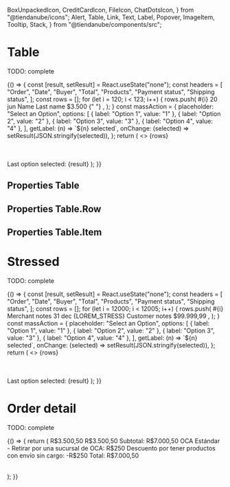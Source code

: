   BoxUnpackedIcon,
  CreditCardIcon,
  FileIcon,
  ChatDotsIcon,
} from "@tiendanube/icons";
  Alert,
  Table,
  Link,
  Text,
  Label,
  Popover,
  ImageItem,
  Tooltip,
  Stack,
} from "@tiendanube/components/src";



<Meta title="Components/Table" component={Table} />

# Table

TODO: complete

<Preview>
  <Story name="default" decorators={[withKnobs, withA11y]}>
    {() => {
      const [result, setResult] = React.useState("none");
      const headers = [
        "Order",
        "Date",
        "Buyer",
        "Total",
        "Products",
        "Payment status",
        "Shipping status",
      ];
      const rows = [];
      for (let i = 120; i < 123; i++) {
        rows.push(
          <Table.Row key={i} grayed={boolean("grayed rows", false)}>
            <Table.Item rowTitle width={60}>
              <Link
                key="1"
                href="https://www.tiendanube.com/"
                target="_self"
                appearance="primary"
              >
                #{i}
              </Link>
            </Table.Item>
            <Table.Item alignRight width={40}>
              <Text key="2">20 jun</Text>
            </Table.Item>
            <Table.Item width={60} trimText>
              <Text key="3">Name Last name</Text>
            </Table.Item>
            <Table.Item width={40} alignRight>
              <Text key="4">$3.500</Text>
            </Table.Item>
            <Table.Item width={100}>
              {" "}
              <Popover
                key="5"
                name={i}
                label="6 products"
                title={`Order #${i}`}
              >
                <ImageItem
                  thumbnail="https://images.unsplash.com/photo-1525966222134-fcfa99b8ae77?ixlib=rb-1.2.1&ixid=eyJhcHBfaWQiOjEyMDd9&auto=format&fit=crop&w=943&q=80"
                  link="Product"
                  linkTo="https://www.tiendanube.com/"
                  subtitle="Variant"
                  description="1 x $3.500"
                />
                <ImageItem
                  thumbnail="https://images.unsplash.com/photo-1525966222134-fcfa99b8ae77?ixlib=rb-1.2.1&ixid=eyJhcHBfaWQiOjEyMDd9&auto=format&fit=crop&w=943&q=80"
                  link="Product"
                  linkTo="https://www.tiendanube.com/"
                  subtitle="Variant"
                  description="2 x $3.500"
                />
                <ImageItem
                  thumbnail="https://images.unsplash.com/photo-1525966222134-fcfa99b8ae77?ixlib=rb-1.2.1&ixid=eyJhcHBfaWQiOjEyMDd9&auto=format&fit=crop&w=943&q=80"
                  link="Product"
                  linkTo="https://www.tiendanube.com/"
                  subtitle="Variant"
                  description="3 x $3.500"
                />
              </Popover>
            </Table.Item>
            <Table.Item width="auto" extraPadding>
              <Label
                id="payment-status"
                icon={CreditCardIcon}
                label="Awaiting payment"
                appearance="warning"
              />
            </Table.Item>
            <Table.Item width="auto" extraPadding>
              <Label
                id="shipping-status"
                icon={BoxUnpackedIcon}
                label="Unpacked"
                appearance="secondary"
              />
            </Table.Item>
          </Table.Row>,
        );
      }
      const massAction = {
        placeholder: "Select an Option",
        options: [
          { label: "Option 1", value: "1" },
          { label: "Option 2", value: "2" },
          { label: "Option 3", value: "3" },
          { label: "Option 4", value: "4" },
        ],
        getLabel: (n) => `${n} selected`,
        onChange: (selected) => setResult(JSON.stringify(selected)),
      };
      return (
        <>
          <Table
            headers={boolean("headers", true) ? headers : null}
            massAction={boolean("massAction", true) ? massAction : null}
            ruled={boolean("ruled", true)}
            spacing={select("spacing", ["base", "tight"])}
          >
            {rows}
          </Table>
          <br />
          <Alert show>Last option selected: {result}</Alert>
        </>
      );
    }}
  </Story>
</Preview>

## Properties Table

<Props of={Table} />

## Properties Table.Row

<Props of={Table.Row.type} />

## Properties Table.Item

<Props of={Table.Item.type} />

# Stressed

TODO: complete

<Preview>
  <Story name="stressed" decorators={[withKnobs, withA11y]}>
    {() => {
      const [result, setResult] = React.useState("none");
      const headers = [
        "Order",
        "Date",
        "Buyer",
        "Total",
        "Products",
        "Payment status",
        "Shipping status",
      ];
      const rows = [];
      for (let i = 12000; i < 12005; i++) {
        rows.push(
          <Table.Row key={i}>
            <Table.Item width={60} rowTitle>
              <Stack spacing="tight">
                <Stack.Item>
                  <Link
                    key="1"
                    href="https://www.tiendanube.com/"
                    target="_self"
                    appearance="primary"
                  >
                    #{i}
                  </Link>
                </Stack.Item>
                <Stack.Item>
                  <Tooltip
                    name="merchant-notes"
                    labelIcon={FileIcon}
                    labelText="Merchant notes"
                  >
                    <Text>Merchant notes</Text>
                  </Tooltip>
                </Stack.Item>
              </Stack>
            </Table.Item>
            <Table.Item width={40} alignRight>
              <Text key="2">31 dec</Text>
            </Table.Item>
            <Table.Item width={60} trimText>
              <Stack spacing="tight" align="flex-start">
                <Stack.Item fill>
                  <Text key="3">{LOREM_STRESS}</Text>
                </Stack.Item>
                <Stack.Item>
                  <Tooltip
                    name="customer-notes"
                    labelIcon={ChatDotsIcon}
                    labelText="Customer notes"
                  >
                    <Text>Customer notes</Text>
                  </Tooltip>
                </Stack.Item>
              </Stack>
            </Table.Item>
            <Table.Item width={40} alignRight>
              <Text key="4">$99.999,99</Text>
            </Table.Item>
            <Table.Item width={100}>
              <Popover
                key="5"
                name={i}
                label="20 products"
                title={`Order #${i}`}
              >
                <ImageItem
                  thumbnail="https://images.unsplash.com/photo-1525966222134-fcfa99b8ae77?ixlib=rb-1.2.1&ixid=eyJhcHBfaWQiOjEyMDd9&auto=format&fit=crop&w=943&q=80"
                  link={LOREM_STRESS}
                  linkTo="https://www.tiendanube.com/"
                  subtitle={LOREM_STRESS}
                  description="1 x $3.500"
                />
                <ImageItem
                  thumbnail="https://images.unsplash.com/photo-1525966222134-fcfa99b8ae77?ixlib=rb-1.2.1&ixid=eyJhcHBfaWQiOjEyMDd9&auto=format&fit=crop&w=943&q=80"
                  link={LOREM_STRESS}
                  linkTo="https://www.tiendanube.com/"
                  subtitle={LOREM_STRESS}
                  description="2 x $3.500"
                />
                <ImageItem
                  thumbnail="https://images.unsplash.com/photo-1525966222134-fcfa99b8ae77?ixlib=rb-1.2.1&ixid=eyJhcHBfaWQiOjEyMDd9&auto=format&fit=crop&w=943&q=80"
                  link={LOREM_STRESS}
                  linkTo="https://www.tiendanube.com/"
                  subtitle={LOREM_STRESS}
                  description="3 x $3.500"
                />
              </Popover>
            </Table.Item>
            <Table.Item width="auto" extraPadding>
              <Label
                id="payment-status"
                icon={CreditCardIcon}
                label="Awaiting payment"
                appearance="warning"
              />
            </Table.Item>
            <Table.Item width="auto" extraPadding>
              <Label
                id="shipping-status"
                icon={BoxUnpackedIcon}
                label="Unpacked"
                appearance="secondary"
              />
            </Table.Item>
          </Table.Row>,
        );
      }
      const massAction = {
        placeholder: "Select an Option",
        options: [
          { label: "Option 1", value: "1" },
          { label: "Option 2", value: "2" },
          { label: "Option 3", value: "3" },
          { label: "Option 4", value: "4" },
        ],
        getLabel: (n) => `${n} selected`,
        onChange: (selected) => setResult(JSON.stringify(selected)),
      };
      return (
        <>
          <Table headers={headers} massAction={massAction}>
            {rows}
          </Table>
          <br />
          <Alert show>Last option selected: {result}</Alert>
        </>
      );
    }}
  </Story>
</Preview>

# Order detail

TODO: complete

<Preview>
  <Story name="order detail" decorators={[withKnobs, withA11y]}>
    {() => {
      return (
        <Table ruled={false} spacing="tight">
          <Table.Row>
            <Table.Item width={70}>
              <ImageItem
                thumbnail="https://images.unsplash.com/photo-1525966222134-fcfa99b8ae77?ixlib=rb-1.2.1&ixid=eyJhcHBfaWQiOjEyMDd9&auto=format&fit=crop&w=943&q=80"
                link={text("link", "Product with a very long name")}
                linkTo={text("linkTo", "https://www.tiendanube.com/")}
                subtitle={text("subtitle", "Variant")}
                description={text("description", "1 x $3.500")}
              />
            </Table.Item>
            <Table.Item width={30}>
              <Text block textAlign="right">
                R$3.500,50
              </Text>
            </Table.Item>
          </Table.Row>
          <Table.Row>
            <Table.Item width={70}>
              <ImageItem
                thumbnail="https://images.unsplash.com/photo-1525966222134-fcfa99b8ae77?ixlib=rb-1.2.1&ixid=eyJhcHBfaWQiOjEyMDd9&auto=format&fit=crop&w=943&q=80"
                link={text("link", "Product with a very long name")}
                linkTo={text("linkTo", "https://www.tiendanube.com/")}
                subtitle={text("subtitle", "Variant")}
                description={text("description", "1 x $3.500")}
              />
            </Table.Item>
            <Table.Item width={30}>
              <Text block textAlign="right">
                R$3.500,50
              </Text>
            </Table.Item>
          </Table.Row>
          <Table.Row grayed>
            <Table.Item width={70}>
              <Text>Subtotal:</Text>
            </Table.Item>
            <Table.Item width={30}>
              <Text block textAlign="right">
                R$7.000,50
              </Text>
            </Table.Item>
          </Table.Row>
          <Table.Row>
            <Table.Item width={70}>
              <Text>OCA Estándar - Retirar por una sucursal de OCA:</Text>
            </Table.Item>
            <Table.Item width={30}>
              <Text block textAlign="right">
                R$250
              </Text>
            </Table.Item>
          </Table.Row>
          <Table.Row>
            <Table.Item width={70}>
              <Text>Descuento por tener productos con envío sin cargo:</Text>
            </Table.Item>
            <Table.Item width={30}>
              <Text appearance="danger" block textAlign="right">
                -R$250
              </Text>
            </Table.Item>
          </Table.Row>
          <Table.Row grayed>
            <Table.Item width={70}>
              <Text bold>Total:</Text>
            </Table.Item>
            <Table.Item width={30}>
              <Text bold block textAlign="right">
                R$7.000,50
              </Text>
            </Table.Item>
          </Table.Row>
        </Table>
      );
    }}
  </Story>
</Preview>
